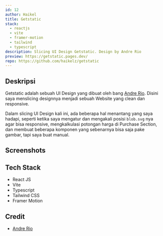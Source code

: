 ```yaml
---
id: 12
author: Haikel
title: Getstatic
stack:
  - reactjs
  - vite
  - framer-motion
  - tailwind
  - typescript
description: Slicing UI Design Getstatic. Design by Andre Rio
preview: https://getstatic.pages.dev/
repo: https://github.com/haikelz/getstatic
---
```


<LightboxImage
  src="https://ik.imagekit.io/haikelz/works/getstatic/getstatic.png?updatedAt=1691495629214"
  alt="getstatic"
  fetchPriority="high"
/>

## Deskripsi

Getstatic adalah sebuah UI Design yang dibuat oleh bang [Andre Rio](https://dribbble.com/shots/20653074-Getstatic-Web-Design). Disini saya menslicing designnya menjadi sebuah Website yang clean dan responsive.

Dalam slicing UI Design kali ini, ada beberapa hal menantang yang saya hadapi, seperti ketika saya mengatur dan mengakali posisi `blob.svg` nya agar bisa responsive, mengkalkulasi potongan harga di Purchase Section, dan membuat beberapa komponen yang sebenarnya bisa saja pake gambar, tapi saya buat manual.

## Screenshots

<LightboxImage
  src="https://ik.imagekit.io/haikelz/works/getstatic/getstatic.png?updatedAt=1691495629214"
  alt="Screenshot 1"
/>

<LightboxImage
  src="https://ik.imagekit.io/haikelz/works/getstatic/ss-5.png?updatedAt=1691490592647"
  alt="Screenshot 2"
/>

<LightboxImage
  src="https://ik.imagekit.io/haikelz/works/getstatic/ss-1.png?updatedAt=1691490592552"
  alt="Screenshot 3"
/>

<LightboxImage
  src="https://ik.imagekit.io/haikelz/works/getstatic/ss-3.png?updatedAt=1691490592504"
  alt="Screenshot 4"
/>

<LightboxImage
  src="https://ik.imagekit.io/haikelz/works/getstatic/ss-4.png?updatedAt=1691490592493"
  alt="Screenshot 5"
/>

<LightboxImage
  src="https://ik.imagekit.io/haikelz/works/getstatic/ss-2.png?updatedAt=1691490592407"
  alt="Screenshot 6"
/>

## Tech Stack

- React JS
- Vite
- Typescript
- Tailwind CSS
- Framer Motion

## Credit

- [Andre Rio](https://dribbble.com/andrerio669)
